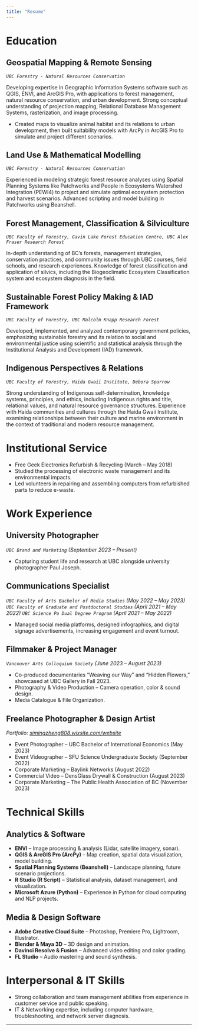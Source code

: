 ```yaml
---
title: "Resume"
---
```


# Education

## Geospatial Mapping & Remote Sensing

*`UBC Forestry - Natural Resources Conservation`*

Developing expertise in Geographic Information Systems software such as QGIS, ENVI, and ArcGIS Pro, with applications to forest management, natural resource conservation, and urban development. Strong conceptual understanding of projection mapping, Relational Database Management Systems, rasterization, and image processing.

-   Created maps to visualize animal habitat and its relations to urban development, then built suitability models with ArcPy in ArcGIS Pro to simulate and project different scenarios.

## Land Use & Mathematical Modelling

*`UBC Forestry - Natural Resources Conservation`*

Experienced in modeling strategic forest resource analyses using Spatial Planning Systems like Patchworks and People in Ecosystems Watershed Integration (PEWI4) to project and simulate optimal ecosystem protection and harvest scenarios. Advanced scripting and model building in Patchworks using Beanshell.

## Forest Management, Classification & Silviculture

*`UBC Faculty of Forestry, Gavin Lake Forest Education Centre, UBC Alex Fraser Research Forest`*

In-depth understanding of BC’s forests, management strategies, conservation practices, and community issues through UBC courses, field schools, and research experiences. Knowledge of forest classification and application of silvics, including the Biogeoclimatic Ecosystem Classification system and ecosystem diagnosis in the field.

## Sustainable Forest Policy Making & IAD Framework

*`UBC Faculty of Forestry, UBC Malcolm Knapp Research Forest`*

Developed, implemented, and analyzed contemporary government policies, emphasizing sustainable forestry and its relation to social and environmental justice using scientific and statistical analysis through the Institutional Analysis and Development (IAD) framework.

## Indigenous Perspectives & Relations

*`UBC Faculty of Forestry, Haida Gwaii Institute, Debora Sparrow`*

Strong understanding of Indigenous self-determination, knowledge systems, principles, and ethics, including Indigenous rights and title, relational values, and natural resource governance structures. Experience with Haida communities and cultures through the Haida Gwaii Institute, examining relationships between their culture and marine environment in the context of traditional and modern resource management.

# Institutional Service

-   Free Geek Electronics Refurbish & Recycling (March – May 2018)
-   Studied the processing of electronic waste management and its environmental impacts.
-   Led volunteers in repairing and assembling computers from refurbished parts to reduce e-waste.

# Work Experience

## University Photographer

*`UBC Brand and Marketing` (September 2023 – Present)*

-   Capturing student life and research at UBC alongside university photographer Paul Joseph.

## Communications Specialist

*`UBC Faculty of Arts Bachelor of Media Studies` (May 2022 – May 2023)* *`UBC Faculty of Graduate and Postdoctoral Studies` (April 2021 – May 2022)* *`UBC Science Po Dual Degree Program` (April 2021 – May 2022)*

-   Managed social media platforms, designed infographics, and digital signage advertisements, increasing engagement and event turnout.

## Filmmaker & Project Manager

*`Vancouver Arts Colloquium Society` (June 2023 – August 2023)*

-   Co-produced documentaries "Weaving our Way" and "Hidden Flowers," showcased at UBC Gallery in Fall 2023.
-   Photography & Video Production – Camera operation, color & sound design.
-   Media Catalogue & File Organization.

## Freelance Photographer & Design Artist

*Portfolio: [simingzheng808.wixsite.com/website](https://simingzheng808.wixsite.com/website)*

-   Event Photographer – UBC Bachelor of International Economics (May 2023)
-   Event Videographer – SFU Science Undergraduate Society (September 2022)
-   Corporate Marketing – Baylink Networks (August 2022)
-   Commercial Video – DensGlass Drywall & Construction (August 2023)
-   Corporate Marketing – The Public Health Association of BC (November 2023)

# Technical Skills

## Analytics & Software

-   **ENVI** – Image processing & analysis (Lidar, satellite imagery, sonar).
-   **QGIS & ArcGIS Pro (ArcPy)** – Map creation, spatial data visualization, model building.
-   **Spatial Planning Systems (Beanshell)** – Landscape planning, future scenario projections.
-   **R Studio (R Script)** – Statistical analysis, dataset management, and visualization.
-   **Microsoft Azure (Python)** – Experience in Python for cloud computing and NLP projects.

## Media & Design Software

-   **Adobe Creative Cloud Suite** – Photoshop, Premiere Pro, Lightroom, Illustrator.
-   **Blender & Maya 3D** – 3D design and animation.
-   **Davinci Resolve & Fusion** – Advanced video editing and color grading.
-   **FL Studio** – Audio mastering and sound synthesis.

# Interpersonal & IT Skills

-   Strong collaboration and team management abilities from experience in customer service and public speaking.
-   IT & Networking expertise, including computer hardware, troubleshooting, and network server diagnosis.

------------------------------------------------------------------------